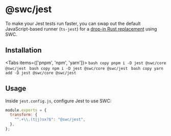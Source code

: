 
# @swc/jest

To make your Jest tests run faster, you can swap out the default JavaScript-based runner (`ts-jest`) for a [drop-in Rust replacement](https://github.com/swc-project/jest) using SWC.

## Installation

<Tabs items={['pnpm', 'npm', 'yarn']}>
  <Tab>
    ```bash copy
    pnpm i -D jest @swc/core @swc/jest
    ```
  </Tab>
  <Tab>
    ```bash copy
    npm i -D jest @swc/core @swc/jest
    ```
  </Tab>
  <Tab>
    ```bash copy
    yarn add -D jest @swc/core @swc/jest
    ```
  </Tab>
</Tabs>

## Usage

Inside `jest.config.js`, configure Jest to use SWC:

```js filename="jest.config.js" copy
module.exports = {
  transform: {
    "^.+\\.(t|j)sx?$": "@swc/jest",
  },
};
```
